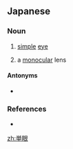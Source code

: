 ==Japanese==
{{ja-kanjitab|たん|がん|yomi=o}}
{{wikipedia|lang=ja}}

===Noun===
{{ja-noun|たんがん|kyu=單眼}}

# [[simple]] [[eye]]
#: {{ja-usex|複数の'''単眼'''を持つ。|ふくすう の '''たんがん''' を もつ。|It has multiple simple eyes.}}
# a [[monocular]] lens

====Antonyms====
* {{sense|simple eye}} {{ja-r|複眼|ふくがん}}

===References===
* {{R:Shogakukan}}

[[zh:単眼]]